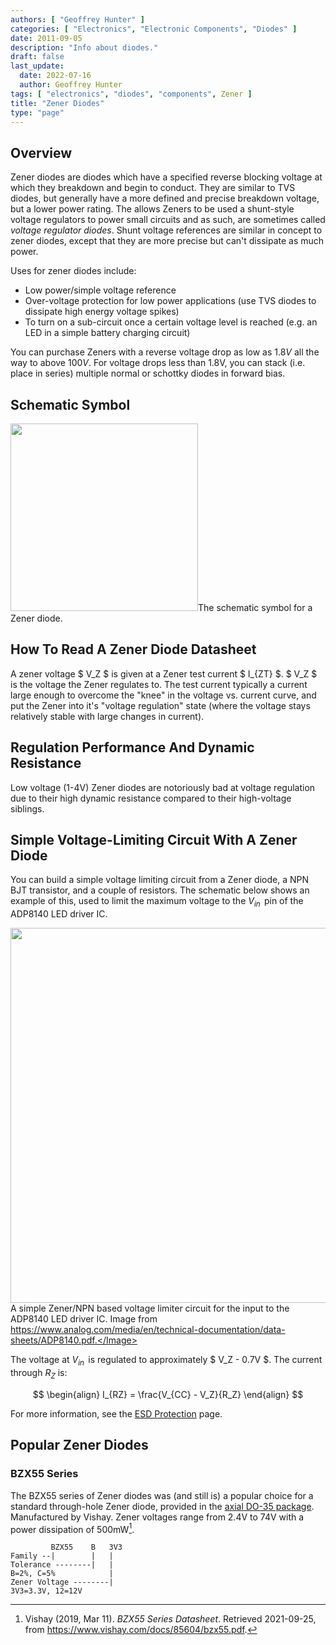 ```yaml
---
authors: [ "Geoffrey Hunter" ]
categories: [ "Electronics", "Electronic Components", "Diodes" ]
date: 2011-09-05
description: "Info about diodes."
draft: false
last_update:
  date: 2022-07-16
  author: Geoffrey Hunter
tags: [ "electronics", "diodes", "components", Zener ]
title: "Zener Diodes"
type: "page"
---
```



## Overview

Zener diodes are diodes which have a specified reverse blocking voltage at which they breakdown and begin to conduct. They are similar to TVS diodes, but generally have a more defined and precise breakdown voltage, but a lower power rating. The allows Zeners to be used a shunt-style voltage regulators to power small circuits and as such, are sometimes called _voltage regulator diodes_. Shunt voltage references are similar in concept to zener diodes, except that they are more precise but can't dissipate as much power.

Uses for zener diodes include:

* Low power/simple voltage reference
* Over-voltage protection for low power applications (use TVS diodes to dissipate high energy voltage spikes)
* To turn on a sub-circuit once a certain voltage level is reached (e.g. an LED in a simple battery charging circuit)

You can purchase Zeners with a reverse voltage drop as low as $1.8V$ all the way to above $100V$. For voltage drops less than 1.8V, you can stack (i.e. place in series) multiple normal or schottky diodes in forward bias.

## Schematic Symbol


<Image src={zener_diode_schematic_symbol} width="300">The schematic symbol for a Zener diode.</Image>

## How To Read A Zener Diode Datasheet

A zener voltage $ V_Z $ is given at a Zener test current $ I_{ZT} $. $ V_Z $ is the voltage the Zener regulates to. The test current typically a current large enough to overcome the "knee" in the voltage vs. current curve, and put the Zener into it's "voltage regulation" state (where the voltage stays relatively stable with large changes in current).

## Regulation Performance And Dynamic Resistance

Low voltage (1-4V) Zener diodes are notoriously bad at voltage regulation due to their high dynamic resistance compared to their high-voltage siblings.

## Simple Voltage-Limiting Circuit With A Zener Diode

You can build a simple voltage limiting circuit from a Zener diode, a NPN BJT transistor, and a couple of resistors. The schematic below shows an example of this, used to limit the maximum voltage to the $V_{in}\,$ pin of the ADP8140 LED driver IC.


<Image src={zener_and_npn_bjt_voltage_limiter_adp8140} width="600">A simple Zener/NPN based voltage limiter circuit for the input to the ADP8140 LED driver IC. Image from https://www.analog.com/media/en/technical-documentation/data-sheets/ADP8140.pdf.</Image>

The voltage at $V_{in}\,$ is regulated to approximately $ V_Z - 0.7V $. The current through $R_Z$ is:

$$
\begin{align}
I_{RZ} = \frac{V_{CC} - V_Z}{R_Z}
\end{align}
$$

For more information, see the [ESD Protection](/electronics/circuit-design/esd-protection) page.

## Popular Zener Diodes

### BZX55 Series

The BZX55 series of Zener diodes was (and still is) a popular choice for a standard through-hole Zener diode, provided in the [axial DO-35 package](/pcb-design/component-packages/do-35-component-package/). Manufactured by Vishay. Zener voltages range from 2.4V to 74V with a power dissipation of 500mW[^bib-bzx55-datasheet].

```
         BZX55    B   3V3
Family --|        |   |
Tolerance --------|   |
B=2%, C=5%            |
Zener Voltage --------|
3V3=3.3V, 12=12V
```

[^bib-bzx55-datasheet]:  Vishay (2019, Mar 11). _BZX55 Series Datasheet_. Retrieved 2021-09-25, from https://www.vishay.com/docs/85604/bzx55.pdf.
